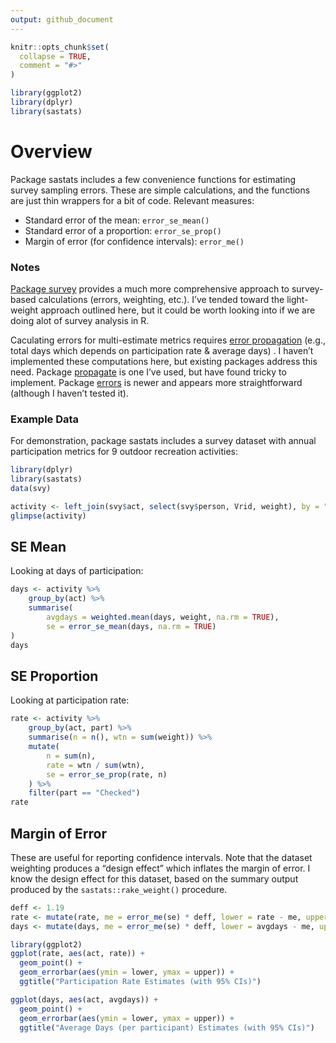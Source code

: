 ---
output: github_document
---
<!-- .md is generated from .Rmd. Please edit that file -->

```{r, include = FALSE}
knitr::opts_chunk$set(
  collapse = TRUE,
  comment = "#>"
)
```

```{r, message = FALSE, include=FALSE}
library(ggplot2)
library(dplyr)
library(sastats)
```

# Overview

Package sastats includes a few convenience functions for estimating survey sampling errors. These are simple calculations, and the functions are just thin wrappers for a bit of code. Relevant measures:

- Standard error of the mean: `error_se_mean()`
- Standard error of a proportion: `error_se_prop()`
- Margin of error (for confidence intervals): `error_me()`

### Notes

[Package survey](https://cran.r-project.org/web/packages/survey/index.html) provides a much more comprehensive approach to survey-based calculations (errors, weighting, etc.). I've tended toward the light-weight approach outlined here, but it could be worth looking into if we are doing alot of survey analysis in R.

Caculating errors for multi-estimate metrics requires [error propagation](https://en.wikipedia.org/wiki/Propagation_of_uncertainty) (e.g., total days which depends on participation rate & average days) . I haven't implemented these computations here, but existing packages address this need. Package  [propagate](https://cran.r-project.org/web/packages/propagate/index.html) is one I've used, but have found tricky to implement. Package  [errors](https://github.com/r-quantities/errors) is newer and appears more straightforward (although I haven't tested it).

### Example Data

For demonstration, package sastats includes a survey dataset with annual participation metrics for 9 outdoor recreation activities:

```{r}
library(dplyr)
library(sastats)
data(svy)

activity <- left_join(svy$act, select(svy$person, Vrid, weight), by = "Vrid")
glimpse(activity)
```

## SE Mean

Looking at days of participation:

```{r}
days <- activity %>%
    group_by(act) %>% 
    summarise(
        avgdays = weighted.mean(days, weight, na.rm = TRUE),
        se = error_se_mean(days, na.rm = TRUE)
)
days
```

## SE Proportion

Looking at participation rate:

```{r}
rate <- activity %>%
    group_by(act, part) %>%
    summarise(n = n(), wtn = sum(weight)) %>%
    mutate(
        n = sum(n), 
        rate = wtn / sum(wtn),
        se = error_se_prop(rate, n)
    ) %>%
    filter(part == "Checked")
rate
```

## Margin of Error

These are useful for reporting confidence intervals. Note that the dataset weighting produces a "design effect" which inflates the margin of error. I know the design effect for this dataset, based on the summary output produced by the `sastats::rake_weight()` procedure.

```{r}
deff <- 1.19
rate <- mutate(rate, me = error_me(se) * deff, lower = rate - me, upper = rate + me)
days <- mutate(days, me = error_me(se) * deff, lower = avgdays - me, upper = avgdays + me)

library(ggplot2)
ggplot(rate, aes(act, rate)) +
  geom_point() +
  geom_errorbar(aes(ymin = lower, ymax = upper)) +
  ggtitle("Participation Rate Estimates (with 95% CIs)")

ggplot(days, aes(act, avgdays)) +
  geom_point() +
  geom_errorbar(aes(ymin = lower, ymax = upper)) +
  ggtitle("Average Days (per participant) Estimates (with 95% CIs)")
```
